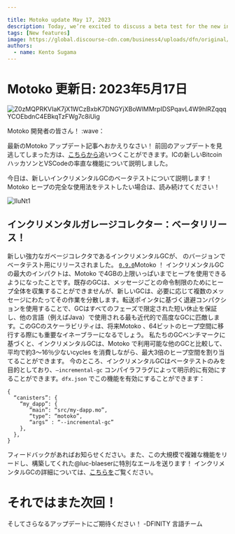 ```yaml
---

title: Motoko update May 17, 2023
description: Today, we’re excited to discuss a beta test for the new incremental GC! If you want to test out the full usage of the Motoko heap then keep reading!
tags: [New features]
image: https://global.discourse-cdn.com/business4/uploads/dfn/original/2X/d/d118475179adf31ed419566b5052467b00b8bb0a.jpeg
authors:
  - name: Kento Sugama
---
```

# Motoko 更新日: 2023年5月17日

![Z0zMQPRKVIaK7jX1WCzBxbK7DNGYjXBoWlMMrpIDSPqavL4W9hlRZqqqYCOEbdnC4EBkqTzFWg7c8iUig](https://global.discourse-cdn.com/business4/uploads/dfn/original/2X/d/d118475179adf31ed419566b5052467b00b8bb0a.jpeg)

Motoko 開発者の皆さん！ :wave：

最新のMotoko アップデート記事へおかえりなさい！
前回のアップデートを見逃してしまった方は、[こちらから](https://forum.dfinity.org/t/bitcoin-x-ic-hackathon-and-candid-formatting-syntax-highlighting-motoko-update-part-11/19485)追いつくことができます。ICの新しいBitcoinハッカソンとVSCodeの率直な機能について説明しました。

今日は、新しいインクリメンタルGCのベータテストについて説明します！Motoko ヒープの完全な使用法をテストしたい場合は、読み続けてください！

![IluNt1](https://global.discourse-cdn.com/business4/uploads/dfn/original/2X/f/fdf17ef114032b61d14fc6aa8e79509f5f64d6c9.png)

## インクリメンタルガレージコレクター：ベータリリース！

新しい強力なガベージコレクタであるインクリメンタルGCが、 のバージョンでベータテスト用にリリースされました。 [`0.9.0`](https://github.com/dfinity/motoko/releases/tag/0.9.0)Motoko ！
インクリメンタルGCの最大のインパクトは、Motoko で4GBの上限いっぱいまでヒープを使用できるようになったことです。既存のGCは、メッセージごとの命令制限のためにヒープ全体を収集することができませんが、新しいGCは、必要に応じて複数のメッセージにわたってその作業を分散します。転送ポインタに基づく退避コンパクションを使用することで、GCはすべてのフェーズで限定された短い休止を保証し、他の言語（例えばJava）で使用される最も近代的で高度なGCに匹敵します。このGCのスケーラビリティは、将来Motoko 、64ビットのヒープ空間に移行する際にも重要なイネーブラーになるでしょう。
私たちのGCベンチマークに基づくと、インクリメンタルGCは、Motoko で利用可能な他のGCと比較して、平均で約3～16％少ないcycles を消費しながら、最大3倍のヒープ空間を割り当てることができます。
今のところ、インクリメンタルGCはベータテストのみを目的としており、`—incremental-gc` コンパイラフラグによって明示的に有効にすることができます。`dfx.json` でこの機能を有効にすることができます：

    {
      “canisters”: {
        “my_dapp”: {
           “main”: “src/my-dapp.mo”,
           “type”: “motoko”,
           “args” : “--incremental-gc”
        },
      },
    }

フィードバックがあればお知らせください。また、この大規模で複雑な機能をリードし、構築してくれた@luc-blaeserに特別なエールを送ります！
インクリメンタルGCの詳細については、[こちらを](https://github.com/dfinity/motoko/pull/3837)ご覧ください。

# それではまた次回！

そしてさらなるアップデートにご期待ください！
\-DFINITY 言語チーム

<!---


# Motoko update: May 17, 2023

![Z0zMQPRKVIaK7jX1WCzBxbK7DNGYjXBoWlMMrpIDSPqavL4W9hlRZqqqYCOEbdnC4EBkqTzFWg7c8iUig_bERsDstWcZSbvzdYWJLnGg0GrhTRAWrX96N-tm5DgMsZD21bEJvxuakLrszCG3Rpr7mXk|690x388](https://global.discourse-cdn.com/business4/uploads/dfn/original/2X/d/d118475179adf31ed419566b5052467b00b8bb0a.jpeg)

Hey Motoko developers! :wave:

Welcome back to the latest Motoko update post!
If you happened to miss our previous update, you can catch up [here](https://forum.dfinity.org/t/bitcoin-x-ic-hackathon-and-candid-formatting-syntax-highlighting-motoko-update-part-11/19485). We discussed a new Bitcoin hackathon for the IC and the VSCode candid features.

Today, we’re excited to discuss a beta test for the new incremental GC! If you want to test out the full usage of the Motoko heap then keep reading!

![IluNt1_OGByxGCHdsyEM-a9NnJq8Y3-SVdbsj0M5kof_MOF2Hyc9cqsg8UMd6AYBDUBFswbyG_eE18Shcf4_ASPIsZ8QM9L3GpKgXtwBtBTmW3N7cku99sihkTinrxCygAWjxSGpK_9CnFI5Sx3o86Y|690x306](https://global.discourse-cdn.com/business4/uploads/dfn/original/2X/f/fdf17ef114032b61d14fc6aa8e79509f5f64d6c9.png)
## Incremental Garage Collector: Beta Release!
A new, powerful garbage collector, the incremental GC, has been released for beta-testing with version [`0.9.0`](https://github.com/dfinity/motoko/releases/tag/0.9.0) of Motoko!
The biggest impact of the incremental GC is that it enables heap usage in Motoko up to the full 4GB limit. While the existing GCs are unable to collect the whole heap due to the instruction limit per message, the new GC distributes its work across multiple messages when needed. Using evacuation-compaction based on forwarding pointers, the GC guarantees limited short pauses in all phases and is comparable to the most modern and advanced GCs used in other languages (e.g. Java). The GC’s scalability would also be a key enabler when moving Motoko to a 64-bit heap space in the future.
Based on our GC benchmark, the incremental GC allows allocating up to 3x more heap space while consuming around 3-16% less cycles on average compared to the other GCs available in Motoko.
For the moment, the incremental GC is only intended for beta testing and can be explicitly activated by the `—incremental-gc` compiler flag. You can enable the feature in `dfx.json` like so:
```
{
  “canisters”: {
    “my_dapp”: {
       “main”: “src/my-dapp.mo”,
       “type”: “motoko”,
       “args” : “--incremental-gc”
    },
  },
}
```
Please let us know of any feedback and special shoutout to @luc-blaeser for leading and building out this large and complex feature!
More information on the incremental GC can be found [here](https://github.com/dfinity/motoko/pull/3837).

# 'Til next time!
Keep building, and stay tuned for more updates!
– DFINITY Languages team

-->
